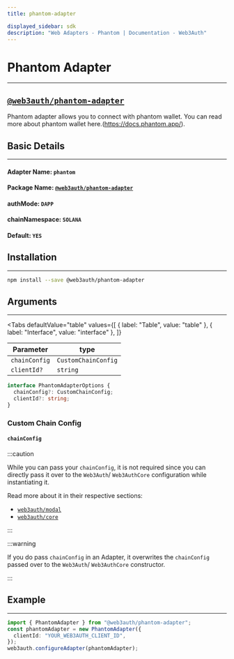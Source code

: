 ```yaml
---
title: phantom-adapter

displayed_sidebar: sdk
description: "Web Adapters - Phantom | Documentation - Web3Auth"
---
```


# Phantom Adapter

---


## [`@web3auth/phantom-adapter`](https://npmjs.com/package/@web3auth/phantom-adapter)

Phantom adapter allows you to connect with phantom wallet. You can read more about phantom wallet here.(https://docs.phantom.app/).

## Basic Details

---

#### Adapter Name: `phantom`

#### Package Name: [`@web3auth/phantom-adapter`](https://npmjs.com/package/@web3auth/phantom-adapter)

#### authMode: `DAPP`

#### chainNamespace: `SOLANA`

#### Default: `YES`

## Installation

---

```bash npm2yarn
npm install --save @web3auth/phantom-adapter
```

## Arguments

---

<Tabs
  defaultValue="table"
  values={[
    { label: "Table", value: "table" },
    { label: "Interface", value: "interface" },
  ]}
>

<TabItem value="table">

| Parameter     | type                |
| ------------- | ------------------- |
| `chainConfig` | `CustomChainConfig` |
| `clientId?`   | `string`            |

</TabItem>

<TabItem value="interface">

```ts
interface PhantomAdapterOptions {
  chainConfig?: CustomChainConfig;
  clientId?: string;
}
```

</TabItem>

</Tabs>

### Custom Chain Config

#### `chainConfig`

:::caution

While you can pass your `chainConfig`, it is not required since you can directly pass it over to the `Web3Auth`/ `Web3AuthCore` configuration while
instantiating it.

Read more about it in their respective sections:

- [`web3auth/modal`](/sdk/web/modal/initialize#adding-a-custom-chain-configuration)
- [`web3auth/core`](/sdk/web/core/initialize#adding-a-custom-chain-configuration)

:::

:::warning

If you do pass `chainConfig` in an Adapter, it overwrites the `chainConfig` passed over to the `Web3Auth`/ `Web3AuthCore` constructor.

:::

## Example

---

```ts
import { PhantomAdapter } from "@web3auth/phantom-adapter";
const phantomAdapter = new PhantomAdapter({
  clientId: "YOUR_WEB3AUTH_CLIENT_ID",
});
web3auth.configureAdapter(phantomAdapter);
```
